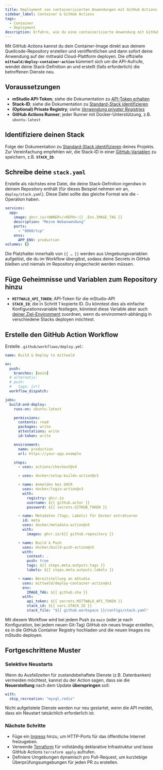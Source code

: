 ```yaml
---
title: Deployment von containerisierten Anwendungen mit GitHub Actions
sidebar_label: Container & GitHub Actions
tags:
  - Container
  - Deployment
description: Erfahre, wie du eine containerisierte Anwendung mit GitHub Actions deployst
---
```



Mit GitHub Actions kannst du dein Container-Image direkt aus deinem Quellcode-Repository erstellen und veröffentlichen und dann sofort deine Anwendung auf der mittwald Cloud-Plattform deployen. Die offizielle **`mittwald/deploy-container-action`** kümmert sich um die API-Aufrufe, wendet deine Stack-Definition an und erstellt (falls erforderlich) die betroffenen Dienste neu.

## Voraussetzungen

- **mStudio API-Token**; siehe die Dokumentation zu [API-Token erhalten](/docs/v2/api/intro#obtaining-an-api-token)
- **Stack-ID**; siehe die Dokumentation zu [Standard-Stack identifizieren](/docs/v2/api/howtos/create-container/#identify-default-stack)
- **(Optional) Private Registry**; siehe [_Verwendung privater Registries_](/docs/v2/platform/workloads/containers/#private-registries)
- **GitHub Actions Runner**; jeder Runner mit Docker-Unterstützung, z.B. `ubuntu-latest`

## Identifiziere deinen Stack

Folge der Dokumentation zu [Standard-Stack identifizieren](/docs/v2/api/howtos/create-container/#identify-default-stack) deines Projekts. Zur Vereinfachung empfehlen wir, die Stack-ID in einer [GitHub-Variablen](https://docs.github.com/en/actions/writing-workflows/choosing-what-your-workflow-does/store-information-in-variables) zu speichern, z.B. **`STACK_ID`**.

## Schreibe deine `stack.yaml`

Erstelle als nächstes eine Datei, die deine Stack-Definition irgendwo in deinem Repository enthält (für dieses Beispiel nehmen wir an, `deploy/stack.yaml`). Diese Datei sollte das gleiche Format wie die <OperationLink operation="container-declare-stack" apiVersion="v2" />-Operation haben.

```yaml title="deploy/stack.yaml"
services:
  app:
    image: ghcr.io/<OWNER>/<REPO>:{{ .Env.IMAGE_TAG }}
    description: "Meine Webanwendung"
    ports:
      - "8080/tcp"
    envs:
      APP_ENV: production
volumes: {}
```

Die Platzhalter innerhalb von `{{ … }}` werden aus Umgebungsvariablen aufgelöst, die du im Workflow übergibst, sodass deine Secrets in GitHub bleiben und niemals im Repository eingecheckt werden müssen.

## Füge Geheimnisse und Variablen zum Repository hinzu

- **`MITTWALD_API_TOKEN`**; API-Token für die mStudio-API
- **`STACK_ID`**; die in Schritt 1 kopierte ID. Du könntest dies als einfache Konfigurationsvariable festlegen, könntest diese Variable aber auch [deiner Ziel-Environment](https://docs.github.com/actions/learn-github-actions/contexts#vars-context) zuordnen, wenn du environment-abhängig in verschiedene Stacks deployen möchtest.

## Erstelle den GitHub Action Workflow

Erstelle `.github/workflows/deploy.yml`:

```yaml
name: Build & Deploy to mittwald

on:
  push:
    branches: [main]
  # alternativ:
  # push:
  #   tags: [v*]
  workflow_dispatch:

jobs:
  build-and-deploy:
    runs-on: ubuntu-latest

    permissions:
      contents: read
      packages: write
      attestations: write
      id-token: write

    environment:
      name: production
      url: https://your-app.example

    steps:
      - uses: actions/checkout@v4

      - uses: docker/setup-buildx-action@v3

      - name: Anmelden bei GHCR
        uses: docker/login-action@v3
        with:
          registry: ghcr.io
          username: ${{ github.actor }}
          password: ${{ secrets.GITHUB_TOKEN }}

      - name: Metadaten (Tags, Labels) für Docker extrahieren
        id: meta
        uses: docker/metadata-action@v5
        with:
          images: ghcr.io/${{ github.repository }}

      - name: Build & Push
        uses: docker/build-push-action@v5
        with:
          context: .
          push: true
          tags: ${{ steps.meta.outputs.tags }}
          labels: ${{ steps.meta.outputs.labels }}

      - name: Bereitstellung an mStudio
        uses: mittwald/deploy-container-action@v1
        env:
          IMAGE_TAG: ${{ github.sha }}
        with:
          api_token: ${{ secrets.MITTWALD_API_TOKEN }}
          stack_id: ${{ vars.STACK_ID }}
          stack_file: "${{ github.workspace }}/configs/stack.yaml"
```

Mit diesem Workflow wird bei jedem Push zu `main` (oder je nach Konfiguration, bei jedem neuen Git-Tag) GitHub ein neues Image erstellen, es in die GitHub Container Registry hochladen und die neuen Images ins mStudio deployen.

## Fortgeschrittene Muster

### Selektive Neustarts

Wenn du Ausfallzeiten für zustandsbehaftete Dienste (z.B. Datenbanken) vermeiden möchtest, kannst du der Action sagen, dass sie die **Neuerstellung** nach dem Update **überspringen** soll:

```yaml
with:
  skip_recreation: "mysql,redis"
```

Nicht aufgelistete Dienste werden nur neu gestartet, wenn die API meldet, dass ein Neustart tatsächlich erforderlich ist.

### Nächste Schritte

- Füge ein [Ingress](/docs/v2/platform/workloads/containers/#ingress-http) hinzu, um HTTP-Ports für das öffentliche Internet freizugeben.
- Verwende [Terraform](/docs/v2/guides/deployment/terraform/) für vollständig deklarative Infrastruktur und lasse GitHub Actions `terraform apply` aufrufen.
- Definiere Umgebungen dynamisch pro Pull-Request, um kurzlebige Überprüfungsumgebungen für jeden PR zu erstellen.

